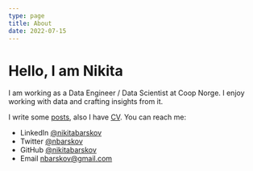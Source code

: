 ```yaml
---
type: page
title: About
date: 2022-07-15
---
```


# Hello, I am Nikita

I am working as a Data Engineer / Data Scientist at Coop Norge.
I enjoy working with data and crafting insights from it.

I write some [posts](posts), also I have [CV](cv). You can reach me:

- LinkedIn [@nikitabarskov](https://www.linkedin.com/in/nikitabarskov)
- Twitter [@nbarskov](https://twitter.com/nbarskov)
- GitHub [@nikitabarskov](https://github.com/nikitabarskov)
- Email [nbarskov@gmail.com](mailto:nbarskov@gmail.com)
